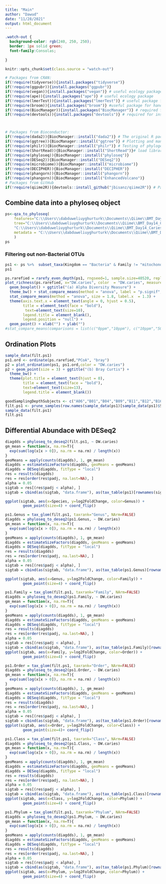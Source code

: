 ```yaml
---
title: "Main"
author: "Dawud"
date: "11/28/2021"
output: html_document
---
```


```css
.watch-out {
  background-color: rgb(240, 250, 250);
  border: 1px solid green;
  font-family:Consolas;
  
}
```

```r
knitr::opts_chunk$set(class.source = "watch-out")
```


```r
# Packages from CRAN:
if(!require(tidyverse)){install.packages("tidyverse")}
if(!require(ggpubr)){install.packages("ggpubr")}
if(!require(vegan)){install.packages("vegan")} # useful ecology package
if(!require(ape)){install.packages("ape")} # useful ecology package
if(!require(lmerTest)){install.packages("lmerTest")} # useful package for statistics and longitudinal designs
if(!require(broom)){install.packages("broom")} #useful package for handling stats
if(!require(BiocManager)){install.packages("BiocManager")} # required for installing Bioconductor Packages
if(!require(devtools)){install.packages("devtools")} # required for installing GitHub Packages



# Packages from Bioconductor:
if(!require(dada2)){BiocManager::install("dada2")} # The original R package used by QIIME2
if(!require(ggtree)){BiocManager::install("ggtree")} # Plotting and manipulating trees
if(!require(philr)){BiocManager::install("philr")} # Testing of phylogenetic signals
if(!require(ShortRead)){BiocManager::install("ShortRead")}# load library(ShortRead)
if(!require(phyloseq)){BiocManager::install("phyloseq")}
if(!require(DESeq2)){BiocManager::install("DESeq2")}
if(!require(microbiome)){BiocManager::install("microbiome")}
if(!require(DECIPHER)){BiocManager::install("DECIPHER")}
if(!require(phangorn)){BiocManager::install("phangorn")}
if(!require(phangorn)){BiocManager::install("EnhancedVolcano")}
# Packages from GitHub
if(!require(qiime2R)){devtools::install_github("jbisanz/qiime2R")} # Package for reading artifacts
```




## Combine data into a phyloseq object
```r
ps<-qza_to_phyloseq(
    features="C:\\Users\\dabduweliuyghurturk\\Documents\\Qiime\\BMT_Day14_CariesRisk\\subject-noC10AndA05-filtered-table.qza",
    tree="C:\\Users\\dabduweliuyghurturk\\Documents\\Qiime\\BMT_Day14_CariesRisk\\rooted-tree.qza",
    "C:\\Users\\dabduweliuyghurturk\\Documents\\Qiime\\BMT_Day14_CariesRisk\\taxonomy.qza",
    metadata = "C:\\Users\\dabduweliuyghurturk\\Documents\\Qiime\\BMT_Day14_CariesRisk\\sample-metadata.txt"
    )
ps

```






### Filtering out non-Bacterial OTUs
```r
ps1 <- ps %>%  subset_taxa(Kingdom == "Bacteria" & Family != "mitochondria" & Class != "Chloroplast")
ps1
```



```r
ps.rarefied = rarefy_even_depth(ps1, rngseed=1, sample.size=40520, replace=F)
plot_richness(ps.rarefied, x="DW.caries", color  = "DW.caries", measures = c("Chao1", "Shannon","Simpson")) +
  geom_boxplot() + ggtitle("(a) Alpha Diversity Measure") + 
  theme_bw() + stat_compare_means(method = "anova", label = "p.signif",label.x = 2,size = 3.5,hide.ns = T) +
  stat_compare_means(method = "anova", size = 1.8, label.x  = 1.3) +
  theme(axis.text.x = element_text(angle = 0, hjust = 0.5),
        title = element_text(face = "bold"),
         text=element_text(size=10),
        legend.title = element_blank(),
        legend.position = "null") + 
  geom_point() + xlab("") + ylab("")
#stat_compare_means(comparisons = list(c("0ppm","10ppm"), c("10ppm","50ppm"), c("0ppm","50ppm"))) + stat_compare_means(label.y = 2.5) + xlab("")
```


## Ordination Plots
```r
sample_data(filt.ps1)
ps1.ord <- ordinate(ps.rarefied,"PCoA", "bray")
p2 = plot_ordination(ps1, ps1.ord,color = "DW.caries") 
p2 + geom_point(size = 3) + ggtitle("(b) Bray Curtis") +
  theme_bw() +
  theme(plot.title = element_text(hjust = 0),
        title = element_text(face = "bold"),
        text=element_text(size=13),
        legend.title = element_blank())
```



```r
goodSamplingDepthSubjects <- c("A06","B01","B04","B09","B11","B12","B16","C09")
filt.ps1 <- prune_samples(row.names(sample_data(ps1)[sample_data(ps1)$Subject %in% goodSamplingDepthSubjects,]),ps1)
sample_data(filt.ps1)
filt.ps1
```






########################################################################################################################################################################################################################################################################################################################################################################################################################################################################################################################################################################################################################################################################################################
## Differential Abundace with DESeq2 




```r

diagdds = phyloseq_to_deseq2(filt.ps1, ~ DW.caries)
gm_mean = function(x, na.rm=T){
  exp(sum(log(x[x > 0]), na.rm = na.rm) / length(x))
}
geoMeans = apply(counts(diagdds), 1, gm_mean)
diagdds = estimateSizeFactors(diagdds, geoMeans = geoMeans)
diagdds = DESeq(diagdds, fitType = "local")
res = results(diagdds)
res = res[order(res$padj, na.last=NA), ]
alpha = 0.05
sigtab = res[(res$padj < alpha), ]
sigtab = cbind(as(sigtab, "data.frame"), as(tax_table(ps1)[rownames(sigtab), ], "matrix"))

ggplot(sigtab, aes(x=Species, y=log2FoldChange, color=Genus)) + 
        geom_point(size=4) + coord_flip()
```







```r
ps1.Genus = tax_glom(filt.ps1, taxrank="Genus", NArm=FALSE)
diagdds = phyloseq_to_deseq2(ps1.Genus, ~ DW.caries)
gm_mean = function(x, na.rm=T){
  exp(sum(log(x[x > 0]), na.rm = na.rm) / length(x))
}
geoMeans = apply(counts(diagdds), 1, gm_mean)
diagdds = estimateSizeFactors(diagdds, geoMeans = geoMeans)
diagdds = DESeq(diagdds, fitType = "local")
res = results(diagdds)
res = res[order(res$padj, na.last=NA), ]
alpha = 0.05
sigtab = res[(res$padj < alpha), ]
sigtab = cbind(as(sigtab, "data.frame"), as(tax_table(ps1.Genus)[rownames(sigtab), ], "matrix"))

ggplot(sigtab, aes(x=Genus, y=log2FoldChange, color=Family)) + 
        geom_point(size=4) + coord_flip()

```






```r
ps1.Family = tax_glom(filt.ps1, taxrank="Family", NArm=FALSE)
diagdds = phyloseq_to_deseq2(ps1.Family, ~ DW.caries)
gm_mean = function(x, na.rm=T){
  exp(sum(log(x[x > 0]), na.rm = na.rm) / length(x))
}
geoMeans = apply(counts(diagdds), 1, gm_mean)
diagdds = estimateSizeFactors(diagdds, geoMeans = geoMeans)
diagdds = DESeq(diagdds, fitType = "local")
res = results(diagdds)
res = res[order(res$padj, na.last=NA), ]
alpha = 0.05
sigtab = res[(res$padj < alpha), ]
sigtab = cbind(as(sigtab, "data.frame"), as(tax_table(ps1.Family)[rownames(sigtab), ], "matrix"))
ggplot(sigtab, aes(x=Family, y=log2FoldChange, color=Order)) + 
        geom_point(size=4) + coord_flip()

```



```r
ps1.Order = tax_glom(filt.ps1, taxrank="Order", NArm=FALSE)
diagdds = phyloseq_to_deseq2(ps1.Order, ~ DW.caries)
gm_mean = function(x, na.rm=T){
  exp(sum(log(x[x > 0]), na.rm = na.rm) / length(x))
}
geoMeans = apply(counts(diagdds), 1, gm_mean)
diagdds = estimateSizeFactors(diagdds, geoMeans = geoMeans)
diagdds = DESeq(diagdds, fitType = "local")
res = results(diagdds)
res = res[order(res$padj, na.last=NA), ]
alpha = 0.05
sigtab = res[(res$padj < alpha), ]
sigtab = cbind(as(sigtab, "data.frame"), as(tax_table(ps1.Order)[rownames(sigtab), ], "matrix"))
ggplot(sigtab, aes(x=Order, y=log2FoldChange, color=Class)) + 
        geom_point(size=4)+ coord_flip()

```



```r
ps1.Class = tax_glom(filt.ps1, taxrank="Class", NArm=FALSE)
diagdds = phyloseq_to_deseq2(ps1.Class, ~ DW.caries)
gm_mean = function(x, na.rm=T){
  exp(sum(log(x[x > 0]), na.rm = na.rm) / length(x))
}
geoMeans = apply(counts(diagdds), 1, gm_mean)
diagdds = estimateSizeFactors(diagdds, geoMeans = geoMeans)
diagdds = DESeq(diagdds, fitType = "local")
res = results(diagdds)
res = res[order(res$padj, na.last=NA), ]
alpha = 0.05
sigtab = res[(res$padj < alpha), ]
sigtab = cbind(as(sigtab, "data.frame"), as(tax_table(ps1.Class)[rownames(sigtab), ], "matrix"))
ggplot(sigtab, aes(x=Class, y=log2FoldChange, color=Phylum)) + 
        geom_point(size=4) + coord_flip()

```



```r
ps1.Phylum = tax_glom(filt.ps1, taxrank="Phylum", NArm=FALSE)
diagdds = phyloseq_to_deseq2(ps1.Phylum, ~ DW.caries)
gm_mean = function(x, na.rm=T){
  exp(sum(log(x[x > 0]), na.rm = na.rm) / length(x))
}
geoMeans = apply(counts(diagdds), 1, gm_mean)
diagdds = estimateSizeFactors(diagdds, geoMeans = geoMeans)
diagdds = DESeq(diagdds, fitType = "local")
res = results(diagdds)
res = res[order(res$padj, na.last=NA), ]
alpha = 0.05
sigtab = res[(res$padj < alpha), ]
sigtab = cbind(as(sigtab, "data.frame"), as(tax_table(ps1.Phylum)[rownames(sigtab), ], "matrix"))
ggplot(sigtab, aes(x=Phylum, y=log2FoldChange, color=Phylum)) + 
        geom_point(size=4) + coord_flip()

```








